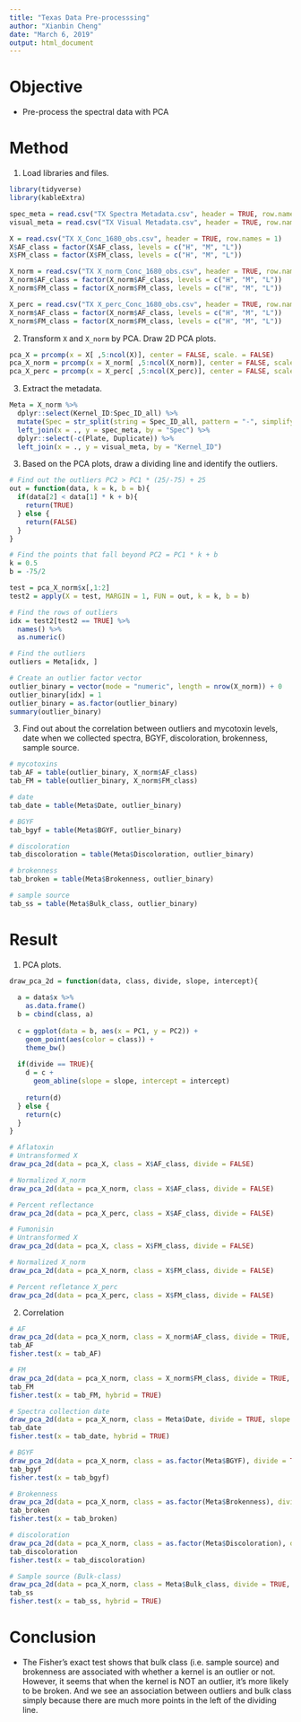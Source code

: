 ```yaml
---
title: "Texas Data Pre-processsing"
author: "Xianbin Cheng"
date: "March 6, 2019"
output: html_document
---
```


# Objective

  * Pre-process the spectral data with PCA
  
# Method

1. Load libraries and files.

```r
library(tidyverse)
library(kableExtra)
```

```r
spec_meta = read.csv("TX Spectra Metadata.csv", header = TRUE, row.names = 1, stringsAsFactors = FALSE)
visual_meta = read.csv("TX Visual Metadata.csv", header = TRUE, row.names = 1, stringsAsFactors = FALSE)

X = read.csv("TX X_Conc_1680_obs.csv", header = TRUE, row.names = 1)
X$AF_class = factor(X$AF_class, levels = c("H", "M", "L"))
X$FM_class = factor(X$FM_class, levels = c("H", "M", "L"))

X_norm = read.csv("TX X_norm_Conc_1680_obs.csv", header = TRUE, row.names = 1)
X_norm$AF_class = factor(X_norm$AF_class, levels = c("H", "M", "L"))
X_norm$FM_class = factor(X_norm$FM_class, levels = c("H", "M", "L"))

X_perc = read.csv("TX X_perc_Conc_1680_obs.csv", header = TRUE, row.names = 1)
X_norm$AF_class = factor(X_norm$AF_class, levels = c("H", "M", "L"))
X_norm$FM_class = factor(X_norm$FM_class, levels = c("H", "M", "L"))
```

2. Transform `X` and `X_norm` by PCA. Draw 2D PCA plots. 

```r
pca_X = prcomp(x = X[ ,5:ncol(X)], center = FALSE, scale. = FALSE)
pca_X_norm = prcomp(x = X_norm[ ,5:ncol(X_norm)], center = FALSE, scale. = FALSE)
pca_X_perc = prcomp(x = X_perc[ ,5:ncol(X_perc)], center = FALSE, scale. = FALSE)
```

3. Extract the metadata.

```r
Meta = X_norm %>%
  dplyr::select(Kernel_ID:Spec_ID_all) %>%
  mutate(Spec = str_split(string = Spec_ID_all, pattern = "-", simplify = TRUE)[,1]) %>%
  left_join(x = ., y = spec_meta, by = "Spec") %>%
  dplyr::select(-c(Plate, Duplicate)) %>%
  left_join(x = ., y = visual_meta, by = "Kernel_ID")
```

3. Based on the PCA plots, draw a dividing line and identify the outliers.

```r
# Find out the outliers PC2 > PC1 * (25/-75) + 25
out = function(data, k = k, b = b){
  if(data[2] < data[1] * k + b){
    return(TRUE)
  } else {
    return(FALSE)
  }
}

# Find the points that fall beyond PC2 = PC1 * k + b
k = 0.5
b = -75/2

test = pca_X_norm$x[,1:2] 
test2 = apply(X = test, MARGIN = 1, FUN = out, k = k, b = b)

# Find the rows of outliers
idx = test2[test2 == TRUE] %>% 
  names() %>%
  as.numeric()

# Find the outliers
outliers = Meta[idx, ] 

# Create an outlier factor vector
outlier_binary = vector(mode = "numeric", length = nrow(X_norm)) + 0
outlier_binary[idx] = 1
outlier_binary = as.factor(outlier_binary)
summary(outlier_binary)
```

3. Find out about the correlation between outliers and mycotoxin levels, date when we collected spectra, BGYF, discoloration, brokenness, sample source.

```r
# mycotoxins
tab_AF = table(outlier_binary, X_norm$AF_class)
tab_FM = table(outlier_binary, X_norm$FM_class)

# date
tab_date = table(Meta$Date, outlier_binary)

# BGYF
tab_bgyf = table(Meta$BGYF, outlier_binary)

# discoloration
tab_discoloration = table(Meta$Discoloration, outlier_binary)

# brokenness
tab_broken = table(Meta$Brokenness, outlier_binary)

# sample source
tab_ss = table(Meta$Bulk_class, outlier_binary)
```

# Result

1. PCA plots.

```r
draw_pca_2d = function(data, class, divide, slope, intercept){
  
  a = data$x %>%
    as.data.frame()
  b = cbind(class, a)
  
  c = ggplot(data = b, aes(x = PC1, y = PC2)) +
    geom_point(aes(color = class)) +
    theme_bw()
  
  if(divide == TRUE){
    d = c +
      geom_abline(slope = slope, intercept = intercept)
    
    return(d)
  } else {
    return(c)
  }
}
```

```r
# Aflatoxin
# Untransformed X
draw_pca_2d(data = pca_X, class = X$AF_class, divide = FALSE)

# Normalized X_norm
draw_pca_2d(data = pca_X_norm, class = X$AF_class, divide = FALSE)

# Percent reflectance
draw_pca_2d(data = pca_X_perc, class = X$AF_class, divide = FALSE)
```

```r
# Fumonisin
# Untransformed X
draw_pca_2d(data = pca_X, class = X$FM_class, divide = FALSE)

# Normalized X_norm
draw_pca_2d(data = pca_X_norm, class = X$FM_class, divide = FALSE)

# Percent refletance X_perc
draw_pca_2d(data = pca_X_perc, class = X$FM_class, divide = FALSE)
```

2. Correlation

```r
# AF
draw_pca_2d(data = pca_X_norm, class = X_norm$AF_class, divide = TRUE, slope = k, intercept = b)
tab_AF
fisher.test(x = tab_AF)

# FM
draw_pca_2d(data = pca_X_norm, class = X_norm$FM_class, divide = TRUE, slope = k, intercept = b)
tab_FM
fisher.test(x = tab_FM, hybrid = TRUE)

# Spectra collection date
draw_pca_2d(data = pca_X_norm, class = Meta$Date, divide = TRUE, slope = k, intercept = b)
tab_date
fisher.test(x = tab_date, hybrid = TRUE)

# BGYF
draw_pca_2d(data = pca_X_norm, class = as.factor(Meta$BGYF), divide = TRUE, slope = k, intercept = b)
tab_bgyf
fisher.test(x = tab_bgyf)

# Brokenness
draw_pca_2d(data = pca_X_norm, class = as.factor(Meta$Brokenness), divide = TRUE, slope = k, intercept = b)
tab_broken
fisher.test(x = tab_broken)

# discoloration
draw_pca_2d(data = pca_X_norm, class = as.factor(Meta$Discoloration), divide = TRUE, slope = k, intercept = b)
tab_discoloration
fisher.test(x = tab_discoloration)

# Sample source (Bulk-class)
draw_pca_2d(data = pca_X_norm, class = Meta$Bulk_class, divide = TRUE, slope = k, intercept = b)
tab_ss
fisher.test(x = tab_ss, hybrid = TRUE)
```

# Conclusion

  * The Fisher's exact test shows that bulk class (i.e. sample source) and brokenness are associated with whether a kernel is an outlier or not. However, it seems that when the kernel is NOT an outlier, it's more likely to be broken. And we see an association between outliers and bulk class simply because there are much more points in the left of the dividing line.
  
  
